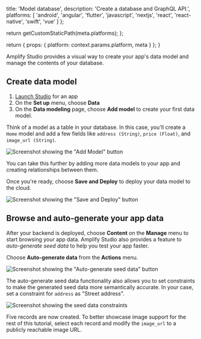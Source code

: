                   
  title: 'Model database',
  description: 'Create a database and GraphQL API.',
  platforms: [
                'android',
                'angular',
                'flutter',
                'javascript',
                'nextjs',
                'react',
                'react-native',
                'swift',
                'vue'
              ]
};

  return getCustomStaticPath(meta.platforms);
};

  return {
    props: {
      platform: context.params.platform,
      meta
    }
  };
}
          

Amplify Studio provides a visual way to create your app's data model and manage the contents of your database.

## Create data model

1. [Launch Studio](/[platform]/tools/console/adminui/start/#logging-in-and-creating-an-app) for an app
1. On the **Set up** menu, choose **Data**
1. On the **Data modeling** page, choose **Add model** to create your first data model.

Think of a model as a table in your database. In this case, you'll create a `Home` model and add a few fields like `address (String)`, `price (Float)`, and `image_url (String)`.

![Screenshot showing the "Add Model" button](/images/studio/add-model.png)

You can take this further by adding more data models to your app and creating relationships between them.

Once you're ready, choose **Save and Deploy** to deploy your data model to the cloud.

![Screenshot showing the "Save and Deploy" button](/images/studio/deploy.png)

## Browse and auto-generate your app data

After your backend is deployed, choose **Content** on the **Manage** menu to start browsing your app data. Amplify Studio also provides a feature to _auto-generate seed data_ to help you test your app faster.

Choose **Auto-generate data** from the **Actions** menu.

![Screenshot showing the "Auto-generate seed data" button](/images/studio/seed-data.png)

The auto-generate seed data functionality also allows you to set constraints to make the generated seed data more semantically accurate. In your case, set a constraint for `address` as "Street address".

![Screenshot showing the seed data constraints](/images/studio/seed-constraints.png)

Five records are now created. To better showcase image support for the rest of this tutorial, select each record and modify the `image_url` to a publicly reachable image URL.
